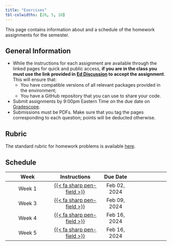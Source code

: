 ```yaml
---
title: "Exercises"
tbl-colwidths: [20, 5, 10]
---
```


This page contains information about and a schedule of the homework assignments for the semester.

## General Information

-  While the instructions for each assignment are available through the linked pages for quick and public access, **if you are in the class you must use the link provided in [Ed Discussion](http://us.edstem.org) to accept the assignment**. This will ensure that:
    - You have compatible versions of all relevant packages provided in the environment;
    - You have a GitHub repository that you can use to share your code.
- Submit assignments by 9:00pm Eastern Time on the due date on [Gradescope](https://gradescope.com).
- Submissions must be PDFs. Make sure that you tag the pages corresponding to each question; points will be deducted otherwise.

## Rubric

The standard rubric for homework problems is available [here](rubrics/standard.qmd).

## Schedule

| Week | Instructions | Due Date |
|:----------:|:------------:|:------:|:---------|
| Week 1 | [{{< fa sharp pen-field >}}](exercises/ex01/ex01.qmd) | Feb 02, 2024 |
| Week 3 | [{{< fa sharp pen-field >}}](exercises/ex03/ex03.qmd) | Feb 09, 2024 |
| Week 4 | [{{< fa sharp pen-field >}}](exercises/ex04/ex04.qmd) | Feb 16, 2024 |
| Week 5 | [{{< fa sharp pen-field >}}](exercises/ex05/ex05.qmd) | Feb 16, 2024 |

